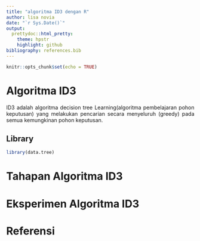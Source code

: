 ```yaml
---
title: "algoritma ID3 dengan R"
author: lisa novia
date: "`r Sys.Date()`"
output:
  prettydoc::html_pretty:
    theme: hpstr
    highlight: github
bibliography: references.bib
---
```


```{=html}
<style>
body{
text-align: justify}
</style>
```
```r
knitr::opts_chunk$set(echo = TRUE)
```

# Algoritma ID3

ID3 adalah algoritma decision tree Learning(algoritma pembelajaran pohon keputusan) yang melakukan pencarian secara menyeluruh (greedy) pada semua kemungkinan pohon keputusan. 

## Library
```r
library(data.tree)
```

# Tahapan Algoritma ID3

# Eksperimen Algoritma ID3

# Referensi
